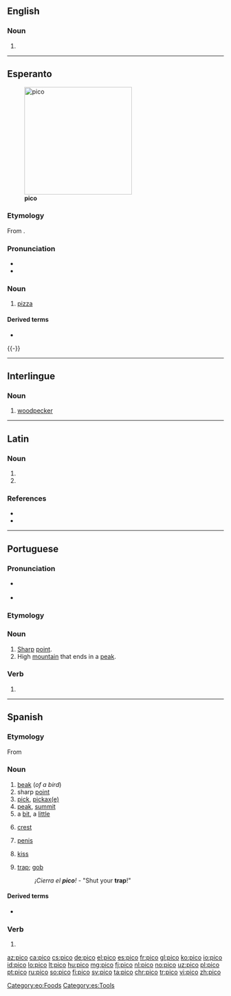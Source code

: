 {{also|Pico|piĉo|picó|pico-}}
==English==

===Noun===
{{en-noun|-}}

# {{short for|pico de gallo|lang=en}}

----

==Esperanto==
{{wikipedia|lang=eo}}
[[Image:Supreme_pizza.jpg|thumb|250px|'''pico''']]

===Etymology===
From {{etyl|it|eo}} {{m|it|pizza}}.

===Pronunciation===
* {{IPA|/ˈpitso/|lang=eo}}
* {{hyphenation|pi|co|lang=eo}}

===Noun===
{{eo-head}}

# [[pizza]]

====Derived terms====
* {{l|eo|picejo|gloss=[[pizzeria]]}}

[[Category:eo:Foods]]
{{-}}

----

==Interlingue==

===Noun===
{{head|ie|noun}}

# [[woodpecker]]

----

==Latin==

===Noun===
{{la-noun-form|pīcō}}

# {{inflection of|pīcus||dat|s|lang=la}}
# {{inflection of|pīcus||abl|s|lang=la}}

===References===
* {{R:L&S}}
* {{R:Gaffiot}}

----

==Portuguese==

===Pronunciation===
* {{a|Portugal|Brazil}} {{IPA|/ˈpi.ku/|lang=pt}}
* {{hyphenation|pi|co|lang=pt}}

===Etymology===
{{back-form|picar|lang=pt}}

===Noun===
{{pt-noun|m|s}}

# [[sharp|Sharp]] [[point]].
# High [[mountain]] that ends in a [[peak]].

===Verb===
{{head|pt|verb form}}

# {{pt-verb form of|picar|ar|indicative|present|singular|first}}

----

==Spanish==

===Etymology===
From {{etyl|la|es}} {{m|la|beccus}}

===Noun===
{{es-noun|m}}

# [[beak]] (''of a bird'')
# sharp [[point]]
# [[pick]], [[pickaxe|pickax(e)]]
# [[peak]], [[summit]]
# a [[bit]], a [[little]]
# {{lb|es|zoology}} [[crest]]
# {{lb|es|colloquial|Chile|Costa Rica}} [[penis]]
# {{lb|es|colloquial|Bolivia|Colombia}} [[kiss]]
# {{lb|es|colloquial}} [[trap]]; [[gob]] {{gloss|mouth}}
#: ''¡Cierra el '''pico'''!'' - "Shut your '''trap'''!"

====Derived terms====
* {{l|es|pico de gallo}}

===Verb===
{{es-verb-form}}

# {{es-verb form of|ending=ar|mood=indicative|tense=present|pers=1|number=singular|picar}}

[[Category:es:Tools]]

[[az:pico]]
[[ca:pico]]
[[cs:pico]]
[[de:pico]]
[[el:pico]]
[[es:pico]]
[[fr:pico]]
[[gl:pico]]
[[ko:pico]]
[[io:pico]]
[[id:pico]]
[[lo:pico]]
[[lt:pico]]
[[hu:pico]]
[[mg:pico]]
[[fj:pico]]
[[nl:pico]]
[[no:pico]]
[[uz:pico]]
[[pl:pico]]
[[pt:pico]]
[[ru:pico]]
[[so:pico]]
[[fi:pico]]
[[sv:pico]]
[[ta:pico]]
[[chr:pico]]
[[tr:pico]]
[[vi:pico]]
[[zh:pico]]